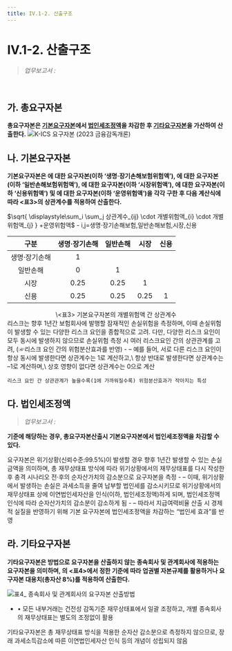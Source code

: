 ```yaml
---
title: IV.1-2. 산출구조
---
```

# IV.1-2. 산출구조

> _업무보고서 :_ <OverlayDemo id ="AI720"/>
<br/>

## 가. 총요구자본
**총요구자본은 [기본요구자본](#나-기본요구자본)에서 [법인세조정액](#다-법인세조정액)을 차감한 후 [기타요구자본](#라-기타요구자본)을 가산하여 산출한다.**
![K-ICS 요구자본 (2023 금융감독개론)](/kics/412_1.png)

## 나. 기본요구자본
**기본요구자본은 <OverlayDemo id="생명장기손해보험리스크" />에 대한 요구자본(이하 ‘생명·장기손해보험위험액’), <OverlayDemo id="일반손해보험리스크" />에 대한 요구자본(이하 ‘일반손해보험위험액’), <OverlayDemo id="시장리스크" />에 대한 요구자본(이하 ‘시장위험액’),
<OverlayDemo id="신용리스크" />에 대한 요구자본(이하 ‘신용위험액’) 및 <OverlayDemo id="운영리스크" />에 대한 요구자본(이하 ‘운영위험액’)을 각각 구한 후 다음 계산식에 따라 \<표3>의 상관계수를 적용하여 산출한다.**

<GMath  title="기본요구자본">
  $\sqrt{ \displaystyle\sum_i \sum_j 상관계수_{ij}  \cdot 개별위험액_{i}  \cdot 개별위험액_{j} } +운영위험액$
<GCmt>
 - i,j=생명·장기손해보험,일반손해보험,시장,신용
 <br/>

|구분|생명·장기손해|일반손해|시장|신용|
|:-:|:-:|:-:|:-:|:-:|
|생명·장기손해|1||||
|일반손해|0|1|||
|시장|0.25|0.25|1||
|신용|0.25|0.25|0.25|1|

<center>
\<표3> 기본요구자본의 개별위험액 간 상관계수
</center>
</GCmt>

</GMath>


<Accordion multiple activeIndex={[]}>
<AccordionTab header="상관계수의 이해">
    리스크는 향후 1년간 보험회사에 발행할 잠재적인 손실위험을 측정하며, 이때 손실위험이 발생할 수 있는 다양한 리스크 요인을 종합적으로 고려. 다만, 다양한 리스크 요인이 모두 동시에 발생하지 않으므로 손실위험 측정 시 여러 리스크요인 간의 상관관계를 고려, (☞리스크 요인 간의 위험분산효과를 반영)
    - – 예를 들어, 서로 다른 리스크 요인이 항상 동시에 발생한다면 상관계수는 1로 계산하고,\
        항상 반대로 발생한다면 상관계수는 –1로 계산하며,\
        상호 영향이 없다면 상관계수는 0으로 계산

    리스크 요인 간 상관관계가 높을수록(1에 가까워질수록) 위험분산효과가 작아지는 특성
</AccordionTab>
</Accordion>

## 다. 법인세조정액

> _업무보고서 :_ <OverlayDemo id ="AI721"/>

**<OverlayDemo id="470"/> 기준에 해당하는 경우, 총요구자본산출시 기본요구자본에서 법인세조정액을 차감할 수 있다.**

<Accordion multiple activeIndex={[]}>
<AccordionTab header="기본요구자본에서 법인세조정액을 차감하는 이유">
    요구자본은 위기상황(신뢰수준:99.5%)이 발생할 경우 향후 1년간 발생할 수 있는 손실금액을 의미하며, 총 재무상태표 방식에 따라 위기상황에서의 재무상태표를 다시 작성한 후 충격 시나리오 전·후의 순자산가치의 감소분으로 요구자본을 측정
    - – 이때, 위기상황에서 발생하는 손실은 과세소득을 줄여 납부할 법인세를 감소시키므로 위기상황에서의 재무상태표 상에 이연법인세자산을 인식(이하, 법인세조정액)하게 되며, 법인세조정액 인식에 따라 순자산가치의 감소분이 감소하게 됨
    - – 따라서 지급여력비율 산출 시 경제적 실질을 반영하기 위해 기본 요구자본에 법인세조정액을 차감하는 “법인세 효과”를 반영

</AccordionTab>
</Accordion>

## 라. 기타요구자본
**기타요구자본은 <OverlayDemo id="계정별합산"/>방법으로 요구자본을 산출하지 않는 종속회사 및 관계회사에 적용하는 요구자본을 의미하며, <OverlayDemo id="418"/>의 \<표4>에서 정한 기준에 따라 업권별 자본규제를 활용하거나 요구자본 대용치(총자산 8%)를 적용하여 산출한다.**

![표4_ 종속회사 및 관계회사의 요구자본 산출방법](/kics/table4.png)
<GCmt>
- • 모든 내부거래는 건전성 감독기준 재무상태표에서 일괄 조정하고, 개별 종속회사의 재무상태표는 별도의 조정없이 활용
</GCmt>

<Accordion activeIndex={[]}>
<AccordionTab header="기타요구자본은 법인세조정액을 차감하지 않는 이유">
    기타요구자본은 총 재무상태표 방식을 적용한 순자산 감소분으로 측정하지 않으므로, 장래 과세소득감소에 따른 이연법인세자산 인식 등의 개념이 성립되지 않음
</AccordionTab>
</Accordion>

